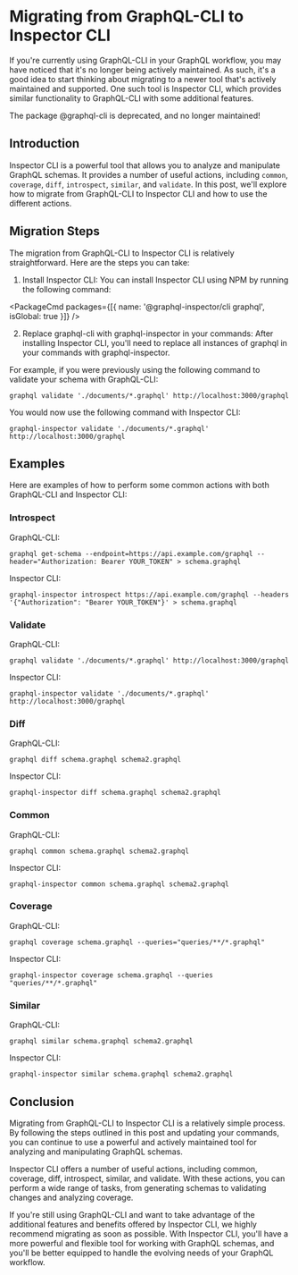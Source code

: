 
# Migrating from GraphQL-CLI to Inspector CLI

If you're currently using GraphQL-CLI in your GraphQL workflow, you may have noticed that it's no
longer being actively maintained. As such, it's a good idea to start thinking about migrating to a
newer tool that's actively maintained and supported. One such tool is Inspector CLI, which provides
similar functionality to GraphQL-CLI with some additional features.

<Callout type="warning">The package @graphql-cli is deprecated, and no longer maintained!</Callout>

## Introduction

Inspector CLI is a powerful tool that allows you to analyze and manipulate GraphQL schemas. It
provides a number of useful actions, including `common`, `coverage`, `diff`, `introspect`,
`similar`, and `validate`. In this post, we'll explore how to migrate from GraphQL-CLI to Inspector
CLI and how to use the different actions.

## Migration Steps

The migration from GraphQL-CLI to Inspector CLI is relatively straightforward. Here are the steps
you can take:

1. Install Inspector CLI: You can install Inspector CLI using NPM by running the following command:

<PackageCmd packages={[{ name: '@graphql-inspector/cli graphql', isGlobal: true }]} />

2. Replace graphql-cli with graphql-inspector in your commands: After installing Inspector CLI,
   you'll need to replace all instances of graphql in your commands with graphql-inspector.

For example, if you were previously using the following command to validate your schema with
GraphQL-CLI:

```
graphql validate './documents/*.graphql' http://localhost:3000/graphql
```

You would now use the following command with Inspector CLI:

```
graphql-inspector validate './documents/*.graphql' http://localhost:3000/graphql
```

## Examples

Here are examples of how to perform some common actions with both GraphQL-CLI and Inspector CLI:

### Introspect

GraphQL-CLI:

```
graphql get-schema --endpoint=https://api.example.com/graphql --header="Authorization: Bearer YOUR_TOKEN" > schema.graphql
```

Inspector CLI:

```
graphql-inspector introspect https://api.example.com/graphql --headers '{"Authorization": "Bearer YOUR_TOKEN"}' > schema.graphql
```

### Validate

GraphQL-CLI:

```
graphql validate './documents/*.graphql' http://localhost:3000/graphql

```

Inspector CLI:

```
graphql-inspector validate './documents/*.graphql' http://localhost:3000/graphql
```

### Diff

GraphQL-CLI:

```
graphql diff schema.graphql schema2.graphql
```

Inspector CLI:

```
graphql-inspector diff schema.graphql schema2.graphql
```

### Common

GraphQL-CLI:

```
graphql common schema.graphql schema2.graphql
```

Inspector CLI:

```
graphql-inspector common schema.graphql schema2.graphql
```

### Coverage

GraphQL-CLI:

```
graphql coverage schema.graphql --queries="queries/**/*.graphql"
```

Inspector CLI:

```
graphql-inspector coverage schema.graphql --queries "queries/**/*.graphql"
```

### Similar

GraphQL-CLI:

```
graphql similar schema.graphql schema2.graphql
```

Inspector CLI:

```
graphql-inspector similar schema.graphql schema2.graphql
```

## Conclusion

Migrating from GraphQL-CLI to Inspector CLI is a relatively simple process. By following the steps
outlined in this post and updating your commands, you can continue to use a powerful and actively
maintained tool for analyzing and manipulating GraphQL schemas.

Inspector CLI offers a number of useful actions, including common, coverage, diff, introspect,
similar, and validate. With these actions, you can perform a wide range of tasks, from generating
schemas to validating changes and analyzing coverage.

If you're still using GraphQL-CLI and want to take advantage of the additional features and benefits
offered by Inspector CLI, we highly recommend migrating as soon as possible. With Inspector CLI,
you'll have a more powerful and flexible tool for working with GraphQL schemas, and you'll be better
equipped to handle the evolving needs of your GraphQL workflow.
